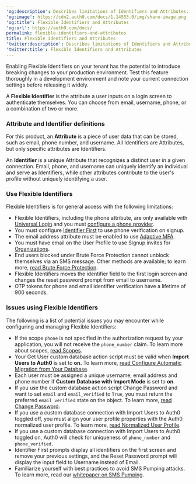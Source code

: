 ---
'og:description': Describes limitations of Identifiers and Attributes.
'og:image': https://cdn2.auth0.com/docs/1.14553.0/img/share-image.png
'og:title': Flexible Identifiers and Attributes
'og:url': https://auth0.com/docs/
permalink: flexible-identifiers-and-attributes
title: Flexible Identifiers and Attributes
'twitter:description': Describes limitations of Identifiers and Attributes.
'twitter:title': Flexible Identifiers and Attributes
---
<Warning>

Enabling Flexible Identifiers on your tenant has the potential to introduce breaking changes to your production environment. Test this feature thoroughly in a development environment and note your current connection settings before releasing it widely.

</Warning>

A **Flexible Identifier** is the attribute a user inputs on a login screen to authenticate themselves. You can choose from email, username, phone, or a combination of two or more.

### Attribute and Identifier definitions

For this product, an **Attribute** is a piece of user data that can be stored, such as email, phone number, and username. All Identifiers are Attributes, but only specific attributes are Identifiers.

An **Identifier** is a unique Attribute that recognizes a distinct user in a given connection. Email, phone, and username can uniquely identify an individual and serve as Identifiers, while other attributes contribute to the user's profile without uniquely identifying a user.

### Use Flexible Identifiers

Flexible Identifiers is for general access with the following limitations:

* Flexible Identifiers, including the phone attribute, are only available with [Universal Login](/docs/authenticate/login/auth0-universal-login/universal-login-vs-classic-login/universal-experience) and you must [configure a phone provider](/docs/customize/phone-messages/configure-phone-messaging-providers).
* You must configure [Identifier First](/docs/authenticate/login/auth0-universal-login/identifier-first) to use phone verification on signup.
* The email address attribute must be enabled to use [Adaptive MFA](/docs/secure/multi-factor-authentication/adaptive-mfa).
* You must have email on the User Profile to use Signup invites for [Organizations](/docs/manage-users/organizations/organizations-overview).
* End users blocked under <Tooltip tip="Brute-force Protection: Form of attack protection that safeguards against brute-force attacks that occur from a single IP address and target a single user account." cta="View Glossary" href="/docs/glossary?term=Brute+Force+Protection">Brute Force Protection</Tooltip> cannot unblock themselves via an SMS message. Other methods are available; to learn more, [read Brute Force Protection](/docs/secure/attack-protection/brute-force-protection).
* Flexible Identifiers moves the identifier field to the first login screen and changes the reset password prompt from email to username.
* OTP tokens for phone and email identifier verification have a lifetime of 900 seconds.

### Issues using Flexible Identifiers

The following is a list of potential issues you may encounter while configuring and managing Flexible Identifiers:

* If the scope `phone` is not specified in the authorization request by your application, you will not receive the `phone_number` claim. To learn more about scopes, [read Scopes](/docs/get-started/apis/scopes).
* Your Get User custom database action script must be valid when **Import Users to Auth0** is set to **on.** To learn more, [read Configure Automatic Migration from Your Database](/docs/manage-users/user-migration/configure-automatic-migration-from-your-database).
* Each user must be assigned a unique username, email address and phone number if **Custom Database with Import Mode** is set to **on**.
* If you use the custom database action script Change Password and want to set `email` and `email_verified` to `True`, you must return the preferred `email_verified` state on the object. To learn more, [read Change Password](/docs/authenticate/database-connections/custom-db/templates/change-password).
* If you use a custom database connection with Import Users to Auth0 toggled off, you must align your user profile properties with the Auth0 normalized user profile. To learn more, [read Normalized User Profile](/docs/manage-users/user-accounts/user-profiles/normalized-user-profiles).
* If you use a custom database connection with Import Users to Auth0 toggled on, Auth0 will check for uniqueness of `phone_number` and `phone_verified.`
* Identifier First prompts display all identifiers on the first screen and remove your previous settings, and the Reset Password prompt will display the input field to Username instead of Email.
* Familiarize yourself with best practices to avoid SMS Pumping attacks. To learn more, read our [whitepaper on SMS Pumping](https://www.okta.com/resources/whitepaper-handling-toll-fraud-and-sms-pumping-with-twilio-in-the-okta-customer-identity/).